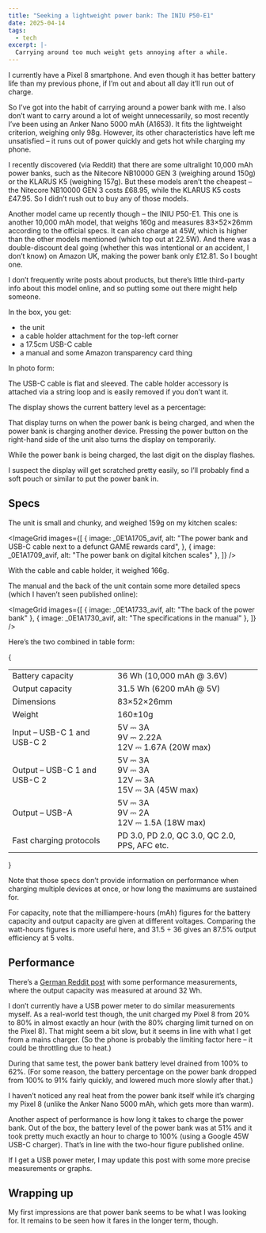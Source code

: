 ```yaml
---
title: "Seeking a lightweight power bank: The INIU P50-E1"
date: 2025-04-14
tags:
  - tech
excerpt: |-
  Carrying around too much weight gets annoying after a while.
---
```




I currently have a Pixel 8 smartphone. And even though it has better battery
life than my previous phone, if I’m out and about all day it’ll run out of
charge.

So I’ve got into the habit of carrying around a power bank with me. I also don’t
want to carry around a lot of weight unnecessarily, so most recently I’ve been
using an Anker Nano 5000 mAh (A1653). It fits the lightweight criterion,
weighing only 98g. However, its other characteristics have left me unsatisfied –
it runs out of power quickly and gets hot while charging my phone.

I recently discovered (via Reddit) that there are some ultralight 10,000 mAh
power banks, such as the Nitecore NB10000 GEN 3 (weighing around 150g) or the
KLARUS K5 (weighing 157g). But these models aren’t the cheapest – the Nitecore
NB10000 GEN 3 costs £68.95, while the KLARUS K5 costs £47.95. So I didn’t rush
out to buy any of those models.

Another model came up recently though – the INIU P50-E1. This one is another
10,000 mAh model, that weighs 160g and measures 83×52×26mm according to the
official specs. It can also charge at 45W, which is higher than the other models
mentioned (which top out at 22.5W). And there was a double-discount deal going
(whether this was intentional or an accident, I don’t know) on Amazon UK, making
the power bank only £12.81. So I bought one.

I don’t frequently write posts about products, but there’s little third-party
info about this model online, and so putting some out there might help someone.

In the box, you get:

- the unit
- a cable holder attachment for the top-left corner
- a 17.5cm USB-C cable
- a manual and some Amazon transparency card thing

In photo form:

<CaptionedImage
  src={_0E1A1700_avif}
  alt="A photo of the box, included documentation and power bank with accessories"
  caption="Straightforward contents"
/>

The USB-C cable is flat and sleeved. The cable holder accessory is attached via
a string loop and is easily removed if you don’t want it.

The display shows the current battery level as a percentage:

<CaptionedImage
  src={_0E1A1723_avif}
  alt="The power bank while it’s being charged, with the display showing 63% with a power icon"
  caption="Now sure why the material (presumably acrylic) in front of the display covers such a large area"
  class="limit-height"
/>

That display turns on when the power bank is being charged, and when the power
bank is charging another device. Pressing the power button on the right-hand
side of the unit also turns the display on temporarily.

While the power bank is being charged, the last digit on the display flashes.

I suspect the display will get scratched pretty easily, so I’ll probably find a
soft pouch or similar to put the power bank in.

## Specs

The unit is small and chunky, and weighed 159g on my kitchen scales:

<ImageGrid
  images={[
    {
      image: _0E1A1705_avif,
      alt: "The power bank and USB-C cable next to a defunct GAME rewards card",
    },
    { image: _0E1A1709_avif, alt: "The power bank on digital kitchen scales" },
  ]}
/>

With the cable and cable holder, it weighed 166g.

The manual and the back of the unit contain some more detailed specs (which I
haven’t seen published online):

<ImageGrid
  images={[
    { image: _0E1A1733_avif, alt: "The back of the power bank" },
    { image: _0E1A1730_avif, alt: "The specifications in the manual" },
  ]}
/>

Here’s the two combined in table form:

{

<table>
  <tbody>
    <tr>
      <td>Battery capacity</td>
      <td>36 Wh (10,000 mAh @ 3.6V)</td>
    </tr>
    <tr>
      <td>Output capacity</td>
      <td>31.5 Wh (6200 mAh @ 5V)</td>
    </tr>
    <tr>
      <td>Dimensions</td>
      <td>83×52×26mm</td>
    </tr>
    <tr>
      <td>Weight</td>
      <td>160±10g</td>
    </tr>
    <tr>
      <td>Input – USB-C 1 and USB-C 2</td>
      <td>
        5V ⎓ 3A
        <br />
        9V ⎓ 2.22A
        <br />
        12V ⎓ 1.67A (20W max)
      </td>
    </tr>
    <tr>
      <td>Output – USB-C 1 and USB-C 2</td>
      <td>
        5V ⎓ 3A
        <br />
        9V ⎓ 3A
        <br />
        12V ⎓ 3A
        <br />
        15V ⎓ 3A (45W max)
      </td>
    </tr>
    <tr>
      <td>Output – USB-A</td>
      <td>
        5V ⎓ 3A
        <br />
        9V ⎓ 2A
        <br />
        12V ⎓ 1.5A (18W max)
      </td>
    </tr>
    <tr>
      <td>Fast charging protocols</td>
      <td>PD 3.0, PD 2.0, QC 3.0, QC 2.0, PPS, AFC etc.</td>
    </tr>
  </tbody>
</table>
}

Note that those specs don’t provide information on performance when charging
multiple devices at once, or how long the maximums are sustained for.

For capacity, note that the milliampere-hours (mAh) figures for the battery
capacity and output capacity are given at different voltages. Comparing the
watt-hours figures is more useful here, and 31.5 ÷ 36 gives an 87.5% output
efficiency at 5 volts.

## Performance

There’s a
[German Reddit post](https://www.reddit.com/r/ChargingSheet/comments/1irfg7n/iniu_powerbank_mit_45w_10000_mah_p50e1_extrem/)
with some performance measurements, where the output capacity was measured at
around 32 Wh.

I don’t currently have a USB power meter to do similar measurements myself. As a
real-world test though, the unit charged my Pixel 8 from 20% to 80% in almost
exactly an hour (with the 80% charging limit turned on on the Pixel 8). That
might seem a bit slow, but it seems in line with what I get from a mains
charger. (So the phone is probably the limiting factor here – it could be
throttling due to heat.)

During that same test, the power bank battery level drained from 100% to 62%.
(For some reason, the battery percentage on the power bank dropped from 100% to
91% fairly quickly, and lowered much more slowly after that.)

I haven’t noticed any real heat from the power bank itself while it’s charging
my Pixel 8 (unlike the Anker Nano 5000 mAh, which gets more than warm).

Another aspect of performance is how long it takes to charge the power bank. Out
of the box, the battery level of the power bank was at 51% and it took pretty
much exactly an hour to charge to 100% (using a Google 45W USB-C charger).
That’s in line with the two-hour figure published online.

If I get a USB power meter, I may update this post with some more precise
measurements or graphs.

## Wrapping up

My first impressions are that power bank seems to be what I was looking for. It
remains to be seen how it fares in the longer term, though.
